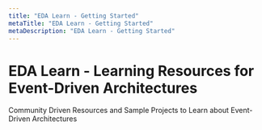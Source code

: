 ```yaml
---
title: "EDA Learn - Getting Started"
metaTitle: "EDA Learn - Getting Started"
metaDescription: "EDA Learn - Getting Started"
---
```


# EDA Learn - Learning Resources for Event-Driven Architectures

Community Driven Resources and Sample Projects to Learn about Event-Driven Architectures
